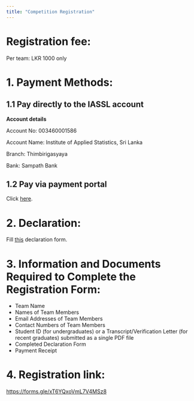 ```yaml
---
title: "Competition Registration"
---
```


# Registration fee:

Per team: LKR 1000 only

# 1. Payment Methods:

## 1.1 Pay directly to the IASSL account

**Account details**

Account No: 003460001586

Account Name: Institute of Applied Statistics, Sri Lanka

Branch: Thimbirigasyaya

Bank: Sampath Bank

## 1.2 Pay via payment portal

Click [here](https://pay.iassl.lk/).

# 2. Declaration:

Fill [this](/declaration/declaration.pdf) declaration form.

# 3. Information and Documents Required to Complete the Registration Form:

-   Team Name
-   Names of Team Members
-   Email Addresses of Team Members
-   Contact Numbers of Team Members
-   Student ID (for undergraduates) or a Transcript/Verification Letter (for recent graduates) submitted as a single PDF file
-   Completed Declaration Form
-   Payment Receipt

# 4. Registration link:

<https://forms.gle/xT6YQxoVmL7V4MSz8>
